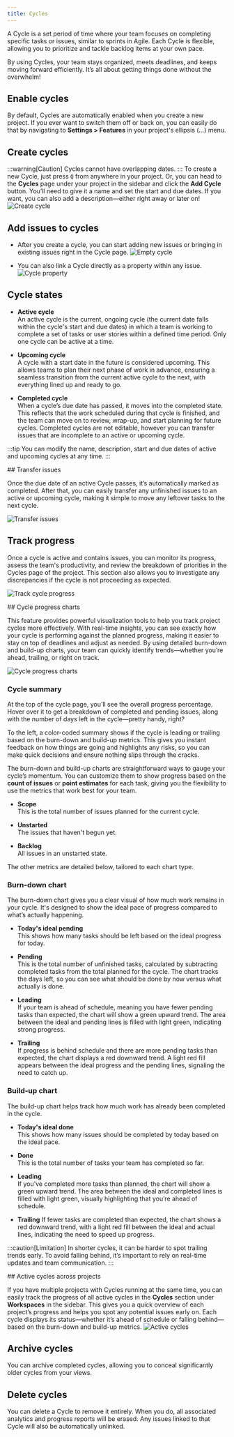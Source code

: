 ```yaml
---
title: Cycles
---
```


A Cycle is a set period of time where your team focuses on completing specific tasks or issues, similar to sprints in Agile. Each Cycle is flexible, allowing you to prioritize and tackle backlog items at your own pace.
 
By using Cycles, your team stays organized, meets deadlines, and keeps moving forward efficiently. It’s all about getting things done without the overwhelm! 

## Enable cycles
By default, Cycles are automatically enabled when you create a new project. If you ever want to switch them off or back on, you can easily do that by navigating to **Settings > Features** in your project's ellipsis (…) menu.

## Create cycles
:::warning[Caution]
Cycles cannot have overlapping dates.
:::
To create a new Cycle, just press `Q` from anywhere in your project. Or, you can head to the **Cycles** page under your project in the sidebar and click the **Add Cycle** button. You’ll need to give it a name and set the start and due dates. If you want, you can also add a description—either right away or later on!
![Create cycle](https://media.docs.plane.so/cycles/create-cycles.webp#center) 

## Add issues to cycles

- After you create a cycle, you can start adding new issues or bringing in existing issues right in the Cycle page. 
![Empty cycle](https://media.docs.plane.so/cycles/cycle-empty-state.webp#center)

- You can also link a Cycle directly as a property within any issue.
![Cycle property](https://media.docs.plane.so/cycles/cycle-property.webp#center)


## Cycle states

- **Active cycle**  
An active cycle is the current, ongoing cycle (the current date falls within the cycle's start and due dates) in which a team is working to complete a set of tasks or user stories within a defined time period. Only one cycle can be active at a time.

- **Upcoming cycle**  
A cycle with a start date in the future is considered upcoming. This allows teams to plan their next phase of work in advance, ensuring a seamless transition from the current active cycle to the next, with everything lined up and ready to go.

- **Completed cycle**  
When a cycle’s due date has passed, it moves into the completed state. This reflects that the work scheduled during that cycle is finished, and the team can move on to review, wrap-up, and start planning for future cycles. Completed cycles are not editable, however you can transfer issues that are incomplete to an active or upcoming cycle.

:::tip
You can modify the name, description, start and due dates of active and upcoming cycles at any time.
:::

<div className="tag-wrapper">
 ## Transfer issues
<Tags 
  tags={[ 
    { name: "Pro", additionalClass: "pro" }
  ]} 
 />
</div>

Once the due date of an active Cycle passes, it’s automatically marked as completed. After that, you can easily transfer any unfinished issues to an active or upcoming cycle, making it simple to move any leftover tasks to the next cycle.

![Transfer issues](https://media.docs.plane.so/cycles/transfer-issues.webp#center)

## Track progress

Once a cycle is active and contains issues, you can monitor its progress, assess the team's productivity, and review the breakdown of priorities in the Cycles page of the project. This section also allows you to investigate any discrepancies if the cycle is not proceeding as expected.

![Track cycle progress](https://media.docs.plane.so/cycles/track-cycle-progress.webp#center)

<div className="tag-wrapper">
## Cycle progress charts
<Tags 
  tags={[ 
    { name: "Pro", additionalClass: "pro" }
  ]} 
 />
</div>

This feature provides powerful visualization tools to help you track project cycles more effectively. With real-time insights, you can see exactly how your cycle is performing against the planned progress, making it easier to stay on top of deadlines and adjust as needed. By using detailed burn-down and build-up charts, your team can quickly identify trends—whether you’re ahead, trailing, or right on track.

![Cycle progress charts](https://media.docs.plane.so/cycles/cycle-progress-charts.webp#center)

### Cycle summary

At the top of the cycle page, you’ll see the overall progress percentage. Hover over it to get a breakdown of completed and pending issues, along with the number of days left in the cycle—pretty handy, right?

To the left, a color-coded summary shows if the cycle is leading or trailing based on the burn-down and build-up metrics. This gives you instant feedback on how things are going and highlights any risks, so you can make quick decisions and ensure nothing slips through the cracks.

The burn-down and build-up charts are straightforward ways to gauge your cycle’s momentum. You can customize them to show progress based on the **count of issues** or **point estimates** for each task, giving you the flexibility to use the metrics that work best for your team.

- **Scope**  
This is the total number of issues planned for the current cycle.

- **Unstarted**  
The issues that haven't begun yet.

- **Backlog**  
All issues in an unstarted state.

The other metrics are detailed below, tailored to each chart type.

### Burn-down chart
The burn-down chart gives you a clear visual of how much work remains in your cycle. It's designed to show the ideal pace of progress compared to what’s actually happening.

- **Today's ideal pending**  
This shows how many tasks should be left based on the ideal progress for today.

- **Pending**  
This is the total number of unfinished tasks, calculated by subtracting completed tasks from the total planned for the cycle. The chart tracks the days left, so you can see what should be done by now versus what actually is done.

- **Leading**   
If your team is ahead of schedule, meaning you have fewer pending tasks than expected, the chart will show a green upward trend. The area between the ideal and pending lines is filled with light green, indicating strong progress.

- **Trailing**   
If progress is behind schedule and there are more pending tasks than expected, the chart displays a red downward trend. A light red fill appears between the ideal progress and the pending lines, signaling the need to catch up.


### Build-up chart
The build-up chart helps track how much work has already been completed in the cycle.

- **Today's ideal done**  
This shows how many issues should be completed by today based on the ideal pace.

- **Done**  
This is the total number of tasks your team has completed so far.

- **Leading**  
If you’ve completed more tasks than planned, the chart will show a green upward trend. The area between the ideal and completed lines is filled with light green, visually highlighting that you’re ahead of schedule.

- **Trailing**
If fewer tasks are completed than expected, the chart shows a red downward trend, with a light red fill between the ideal and actual lines, indicating the need to speed up progress.

:::caution[Limitation]
In shorter cycles, it can be harder to spot trailing trends early. To avoid falling behind, it’s important to rely on real-time updates and team communication.
:::

<div className="tag-wrapper">
## Active cycles across projects
<Tags 
  tags={[ 
    { name: "Pro", additionalClass: "pro" }
  ]} 
 />
</div>

If you have multiple projects with Cycles running at the same time, you can easily track the progress of all active cycles in the **Cycles** section under **Workspaces** in the sidebar. This gives you a quick overview of each project’s progress and helps you spot any potential issues early on. Each cycle displays its status—whether it’s ahead of schedule or falling behind—based on the burn-down and build-up metrics.
![Active cycles](https://media.docs.plane.so/cycles/active-cycles-ui.webp#center)

## Archive cycles
You can archive completed cycles, allowing you to conceal significantly older cycles from your views.


## Delete cycles
You can delete a Cycle to remove it entirely. When you do, all associated analytics and progress reports will be erased. Any issues linked to that Cycle will also be automatically unlinked.
